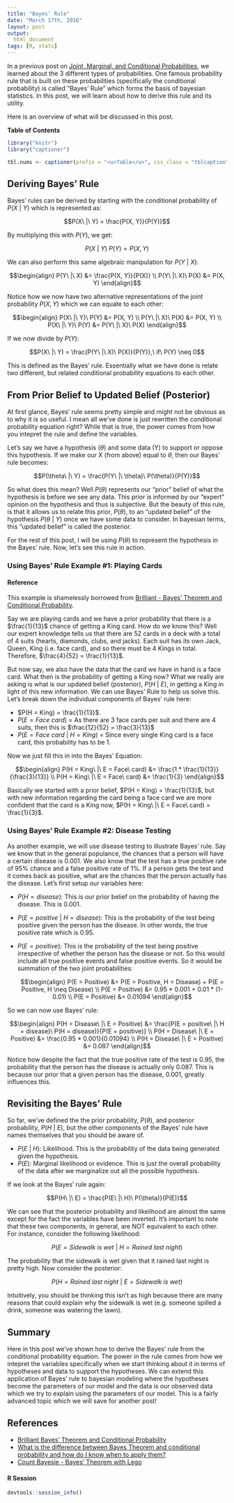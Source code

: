 ```yaml
---
title: "Bayes' Rule"
date: "March 17th, 2016"
layout: post
output:
  html_document
tags: [R, stats]
---
```


In a previous post on [Joint, Marginal, and Conditional Probabilities]({% post_url 2016-03-20-basic-prob %}), we learned about the 3 different types of probabilities. One famous probability rule that is built on these probabilities (specifically the conditional probability) is called "Bayes' Rule" which forms the basis of bayesian statistics. In this post, we will learn about how to derive this rule and its utility.

Here is an overview of what will be discussed in this post.

**Table of Contents**

<ul data-toc="body" data-toc-headings="h2,h3"></ul>

```r
library("knitr")
library("captioner")

tbl.nums <- captioner(prefix = "<u>Table</u>", css_class = "tblcaption")
```

## Deriving Bayes' Rule

Bayes' rules can be derived by starting with the conditional probability of <span class="inlinecode">$P(X\ |\ Y)$</span> which is represented as:

<div>
$$P(X\ |\ Y) = \frac{P(X, Y)}{P(Y)}$$
</div>

By multiplying this with <span class="inlinecode">$P(Y)$</span>, we get:

<div>
$$P(X\ |\ Y)\ P(Y) = P(X, Y)$$
</div>

We can also perform this same algebraic manipulation for <span class="inlinecode">$P(Y\ |\ X)$</span>:

<div>
$$\begin{align}
P(Y\ |\ X) &= \frac{P(X, Y)}{P(X)} \\
P(Y\ |\ X)\ P(X) &= P(X, Y)
\end{align}$$
</div>

Notice how we now have two alternative representations of the joint probability <span class="inlinecode">$P(X, Y)$</span> which we can equate to each other:

<div>
$$\begin{align}
P(X\ |\ Y)\ P(Y) &= P(X, Y) \\
P(Y\ |\ X)\ P(X) &= P(X, Y) \\
P(X\ |\ Y)\ P(Y) &= P(Y\ |\ X)\ P(X) 
\end{align}$$
</div>

If we now divide by <span class="inlinecode">$P(Y)$</span>:

<div>
$$P(X\ |\ Y) = \frac{P(Y\ |\ X)\ P(X)}{P(Y)},\ if\ P(Y) \neq 0$$
</div>

This is defined as the Bayes' rule. Essentially what we have done is relate two different, but related conditional probability equations to each other. 

## From Prior Belief to Updated Belief (Posterior)

At first glance, Bayes' rule seems pretty simple and might not be obvious as to why it is so useful. I mean all we've done is just rewritten the conditional probability equation right? While that is true, the power comes from how you intepret the rule and define the variables. 

Let's say we have a hypothesis (<span class="inlinecode">$\theta$</span>) and some data (Y) to support or oppose this hypothesis. If we make our X (from above) equal to <span class="inlinecode">$\theta$</span>, then our Bayes' rule becomes:

<div>
$$P(\theta\ |\ Y) = \frac{P(Y\ |\ \theta)\ P(\theta)}{P(Y)}$$
</div>

So what does this mean? Well <span class="inlinecode">$P(\theta)$</span> represents our "prior" belief of what the hypothesis is before we see any data. This prior is informed by our "expert" opinion on the hypothesis and thus is subjective. But the beauty of this rule, is that it allows us to relate this prior, <span class="inlinecode">$P(\theta)$</span>, to an "updated belief" of the hypothesis <span class="inlinecode">$P(\theta\ |\ Y)$</span> once we have some data to consider. In bayesian terms, this "updated belief" is called the posterior.

For the rest of this post, I will be using <span class="inlinecode">$P(\theta)$</span> to represent the hypothesis in the Bayes' rule. Now, let's see this rule in action.

### Using Bayes' Rule Example #1: Playing Cards

<div class="alert alert-dismissible alert-info">
<h4>Reference</h4>
This example is shamelessly borrowed from <a href="https://brilliant.org/wiki/bayes-theorem/">Brilliant - Bayes' Theorem and Conditional Probability</a>.
</div>

Say we are playing cards and we have a prior probability that there is a <span class="inlinecode">$\frac{1}{13}$</span> chance of getting a King card. How do we know this? Well our expert knowledge tells us that there are 52 cards in a deck with a total of 4 suits (hearts, diamonds, clubs, and jacks). Each suit has its own Jack, Queen, King (i.e. face card), and so there must be 4 Kings in total. Therefore, <span class="inlinecode">$\frac{4}{52} = \frac{1}{13}$</span>. 

But now say, we also have the data that the card we have in hand is a face card. What then is the probability of getting a King now? What we really are asking is what is our updated belief (posterior), <span class="inlinecode">$P(H\ |\ E)$</span>, in getting a King in light of this new information. We can use Bayes' Rule to help us solve this. Let's break down the individual components of Bayes' rule here:

* <span class="inlinecode">$P(H = King) = \frac{1}{13}$</span>.
* <span class="inlinecode">$P(E = Face\ card)$</span> = As there are 3 face cards per suit and there are 4 suits, then this is <span class="inlinecode">$\frac{12}{52} = \frac{3}{13}$</span>
* <span class="inlinecode">$P(E = Face\ card\ |\ H = King)$</span> = Since every single King card is a face card, this probability has to be 1.

Now we just fill this in into the Bayes' Equation:

<div>
$$\begin{align}
P(H = King\ |\ E = Face\ card) &= \frac{1 * \frac{1}{13}}{\frac{3}{13}} \\
P(H = King\ |\ E = Face\ card) &= \frac{1}{3}
\end{align}$$
</div>

Basically we started with a prior belief, <span class="inlinecode">$P(H = King) = \frac{1}{13}$</span>, but with new information regarding the card being a face card we are more confident that the card is a King now, <span class="inlinecode">$P(H = King\ |\ E = Face\ card) = \frac{1}{3}$</span>.

### Using Bayes' Rule Example #2: Disease Testing

As another example, we will use disease testing to illustrate Bayes' rule. Say we know that in the general populance, the chances that a person will have a certain disease is 0.001. We also know that the test has a true positive rate of 95% chance and a false positive rate of 1%. If a person gets the test and it comes back as positive, what are the chances that the person actually has the disease. Let's first setup our variables here:

* <span class="inlinecode">$P(H = disease)$</span>: This is our prior belief on the probability of having the disease. This is 0.001.
* <span class="inlinecode">$P(E = positive\ |\ H = disease)$</span>: This is the probability of the test being positive given the person has the disease. In other words, the true positive rate which is 0.95.
* <span class="inlinecode">$P(E = positive)$</span>: This is the probability of the test being positive irrespective of whether the person has the disease or not. So this would include all true positive events and false positive events. So it would be summation of the two joint probabilities: 

    <div>
    $$\begin{align}
    P(E = Positive) &= P(E = Positive, H = Disease) + P(E = Positive, H \neq Disease) \\
    P(E = Positive) &= 0.95 * 0.001 + 0.01 * (1-0.01) \\
    P(E = Positive) &= 0.01094
    \end{align}$$
    </div>

So we can now use Bayes' rule:

<div>
$$\begin{align}
P(H = Disease\ |\ E = Positive) &= \frac{P(E = positive\ |\ H = disease)\ P(H = disease)}{P(E = positive)} \\
P(H = Disease\ |\ E = Positive) &= \frac{0.95 * 0.001}{0.01094} \\
P(H = Disease\ |\ E = Positive) &= 0.087
\end{align}$$
</div>

Notice how despite the fact that the true positive rate of the test is 0.95, the probability that the person has the disease is actually only 0.087. This is because our prior that a given person has the disease, 0.001, greatly influences this.

## Revisiting the Bayes' Rule

So far, we've defined the the prior probability, <span class="inlinecode">$P(\theta)$</span>, and posterior probability, <span class="inlinecode">$P(H\ |\ E)$</span>, but the other components of the Bayes' rule have names themselves that you should be aware of. 

* <span class="inlinecode">$P(E\ |\ H)$</span>: Likelihood. This is the probability of the data being generated given the hypothesis.
* <span class="inlinecode">$P(E)$</span>: Marginal likelihood or evidence. This is just the overall probability of the data after we marginalize out all the possible hypothesis.

If we look at the Bayes' rule again:

<div>
$$P(H\ |\ E) = \frac{P(E\ |\ H)\ P(\theta)}{P(E)}$$
</div>

We can see that the posterior probability and likelihood are almost the same except for the fact the variables have been inverted. It's important to note that these two components, in general, are NOT equivalent to each other. For instance, consider the following likelihood:

<div>
$$P(E = Sidewalk\ is\ wet\ |\ H = Rained\ last\ night)$$
</div>

The probability that the sidewalk is wet given that it rained last night is pretty high. Now consider the posterior:

<div>
$$P(H = Rained\ last\ night\ |\ E = Sidewalk\ is\ wet)$$
</div>

Intuitively, you should be thinking this isn't as high because there are many reasons that could explain why the sidewalk is wet (e.g. someone spilled a drink, someone was watering the lawn).

## Summary

Here in this post we've shown how to derive the Bayes' rule from the conditional probability equation. The power in the rule comes from how we intepret the variables specifically when we start thinking about it in terms of hypotheses and data to support the hypotheses. We can extend this application of Bayes' rule to bayesian modeling where the hypotheses become the parameters of our model and the data is our observed data which we try to explain using the parameters of our model. This is a fairly advanced topic which we will save for another post!

## References

* [Brilliant Bayes' Theorem and Conditional Probability](https://brilliant.org/wiki/bayes-theorem/)
* [What is the difference between Bayes Theorem and conditional probability and how do I know when to apply them?](https://www.quora.com/What-is-the-difference-between-Bayes-Theorem-and-conditional-probability-and-how-do-I-know-when-to-apply-them)
* [Count Bayesie - Bayes' Theorem with Lego](https://www.countbayesie.com/blog/2015/2/18/bayes-theorem-with-lego)

#### R Session

```r
devtools::session_info()
```
